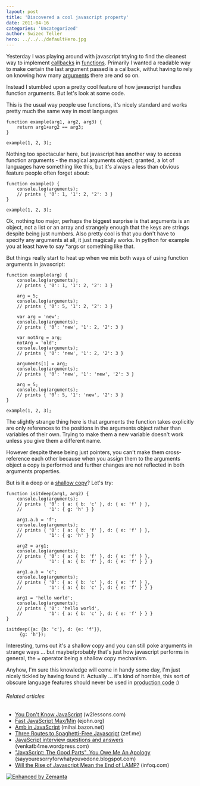 ```yaml
---
layout: post
title: 'Discovered a cool javascript property'
date: 2011-04-16
categories: 'Uncategorized'
author: Swizec Teller
hero: ../../../defaultHero.jpg
---
```

Yesterday I was playing around with javascript trtying to find the cleanest way to implement [callbacks](http://en.wikipedia.org/wiki/Callback_%28computer_programming%29 "Callback (computer programming)") in [functions](http://en.wikipedia.org/wiki/Function_%28mathematics%29 "Function (mathematics)"). Primarily I wanted a readable way to make certain the last argument passed is a callback, withut having to rely on knowing how many [arguments](http://en.wikipedia.org/wiki/Argument "Argument") there are and so on.



Instead I stumbled upon a pretty cool feature of how javascript handles function arguments. But let's look at some code.



This is the usual way people use functions, it's nicely standard and works pretty much the same way in most languages

```
function example(arg1, arg2, arg3) {
    return arg1+arg2 == arg3;
}

example(1, 2, 3);
```

Nothing too spectacular here, but javascript has another way to access function arguments - the magical arguments object; granted, a lot of languages have something like this, but it's always a less than obvious feature people often forget about:

```
function example() {
    console.log(arguments);
    // prints { '0': 1, '1': 2, '2': 3 }
}

example(1, 2, 3);
```

Ok, nothing too major, perhaps the biggest surprise is that arguments is an object, not a list or an array and strangely enough that the keys are strings despite being just numbers. Also pretty cool is that you don't have to specify any arguments at all, it just magically works. In python for example you at least have to say \*args or something like that.



But things really start to heat up when we mix both ways of using function arguments in javascript:

```
function example(arg) {
    console.log(arguments);
    // prints { '0': 1, '1': 2, '2': 3 }

    arg = 5;
    console.log(arguments);
    // prints { '0': 5, '1': 2, '2': 3 }

    var arg = 'new';
    console.log(arguments);
    // prints { '0': 'new', '1': 2, '2': 3 }

    var notArg = arg;
    notArg = 'old';
    console.log(arguments);
    // prints { '0': 'new', '1': 2, '2': 3 }

    arguments[1] = arg;
    console.log(arguments);
    // prints { '0': 'new', '1': 'new', '2': 3 }

    arg = 5;
    console.log(arguments);
    // prints { '0': 5, '1': 'new', '2': 3 }
}

example(1, 2, 3);
```

The slightly strange thing here is that arguments the function takes explicitly are only references to the positions in the arguments object rather than variables of their own. Trying to make them a new variable doesn't work unless you give them a different name.



However despite these being just pointers, you can't make them cross-reference each other because when you assign them to the arguments object a copy is performed and further changes are not reflected in both arguments properties.



But is it a deep or a [shallow copy](http://en.wikipedia.org/wiki/Object_copy "Object copy")? Let's try:

```
function isitdeep(arg1, arg2) {
    console.log(arguments);
    // prints { '0': { a: { b: 'c' }, d: { e: 'f' } },
    //          '1': { g: 'h' } }

    arg1.a.b = 'f';
    console.log(arguments);
    // prints { '0': { a: { b: 'f' }, d: { e: 'f' } },
    //          '1': { g: 'h' } }

    arg2 = arg1;
    console.log(arguments);
    // prints { '0': { a: { b: 'f' }, d: { e: 'f' } },
    //          '1': { a: { b: 'f' }, d: { e: 'f' } } }

    arg1.a.b = 'c';
    console.log(arguments);
    // prints { '0': { a: { b: 'c' }, d: { e: 'f' } },
    //          '1': { a: { b: 'c' }, d: { e: 'f' } } }

    arg1 = 'hello world';
    console.log(arguments);
    // prints { '0': 'hello world',
    //          '1': { a: { b: 'c' }, d: { e: 'f' } } }
}

isitdeep({a: {b: 'c'}, d: {e: 'f'}},
	 {g: 'h'});
```

Interesting, turns out it's a shallow copy and you can still poke arguments in strange ways ... but maybe/probably that's just how javascript performs in general, the = operator being a shallow copy mechanism.



Anyhow, I'm sure this knowledge will come in handy some day, I'm just nicely tickled by having found it. Actually ... it's kind of horrible, this sort of obscure language features should never be used in [production code](http://en.wikipedia.org/wiki/Motion_Picture_Production_Code "Motion Picture Production Code") :)

###### Related articles

- [You Don't Know JavaScript](http://www.w2lessons.com/2011/04/you-dont-know-javascript.html) (w2lessons.com)
- [Fast JavaScript Max/Min](http://ejohn.org/blog/fast-javascript-maxmin/) (ejohn.org)
- [Amb in JavaScript](http://mihai.bazon.net/blog/amb-in-javascript) (mihai.bazon.net)
- [Three Routes to Spaghetti-Free Javascript](http://zef.me/3715/three-routes-to-spaghetti-free-javascript) (zef.me)
- [JavaScript interview questions and answers](http://venkatb4me.wordpress.com/2011/03/23/javascript-interview-questions-and-answers/) (venkatb4me.wordpress.com)
- ["JavaScript: The Good Parts", You Owe Me An Apology](http://sayyouresorryforwhatyouvedone.blogspot.com/2011/04/douglas-crockford-for-javascript-good.html) (sayyouresorryforwhatyouvedone.blogspot.com)
- [Will the Rise of Javascript Mean the End of LAMP?](http://www.infoq.com/news/2011/04/javascript-lamp) (infoq.com)

[![Enhanced by Zemanta](http://img.zemanta.com/zemified_e.png?x-id=1f7fa21d-b33c-4405-9a6f-c5c9e51030ef)](http://www.zemanta.com/ "Enhanced by Zemanta")